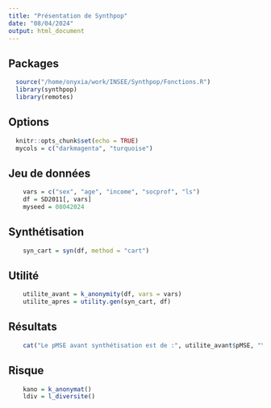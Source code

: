 ```yaml
---
title: "Présentation de Synthpop"
date: "08/04/2024"
output: html_document
---
```


## Packages
```r
  source("/home/onyxia/work/INSEE/Synthpop/Fonctions.R")
  library(synthpop)
  library(remotes)
```

## Options
```r
  knitr::opts_chunk$set(echo = TRUE)
  mycols = c("darkmagenta", "turquoise")
```

## Jeu de données
```r
    vars = c("sex", "age", "income", "socprof", "ls")
    df = SD2011[, vars]
    myseed = 08042024
```

## Synthétisation
```r
    syn_cart = syn(df, method = "cart")
```

## Utilité
```r
    utilite_avant = k_anonymity(df, vars = vars)
    utilite_apres = utility.gen(syn_cart, df)
```

## Résultats
```r
    cat("Le pMSE avant synthétisation est de :", utilite_avant$pMSE, "\n", "Le pMSE après synthétisation est de :", utilite_apres$pMSE, "\n")
```

## Risque
```r
    kano = k_anonymat()
    ldiv = l_diversite()
```